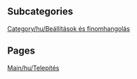
== Subcategories ==
[[Category/hu/Beállítások és finomhangolás]]

== Pages ==
[[Main/hu/Telepítés]]
